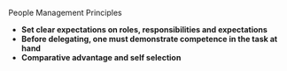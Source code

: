 
People Management Principles

- **Set clear expectations on roles, responsibilities and expectations** <br>
- **Before delegating, one must demonstrate competence in the task at hand** <br>
- **Comparative advantage and self selection** <br>